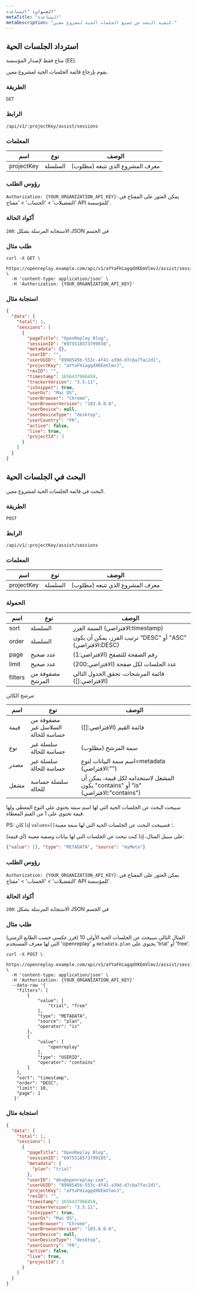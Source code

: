 ```yaml
---
العنوان: "المساعدة"
metaTitle: "المساعدة"
metaDescription: "كيفية البحث عن جميع الجلسات الحية لمشروع معين."
---
```


## استرداد الجلسات الحية

متاح فقط لإصدار المؤسسة (EE).

يقوم بإرجاع قائمة الجلسات الحية لمشروع معين.

### الطريقة

`GET`

### الرابط

`/api/v1/:projectKey/assist/sessions`

### المعلمات

| اسم | نوع | الوصف |
|----------|-------------|-------------|
| projectKey | السلسلة | معرف المشروع الذي تتبعه (مطلوب) |

### رؤوس الطلب

`Authorization: {YOUR_ORGANIZATION_API_KEY}`: يمكن العثور على المفتاح في 'التفضيلات' > 'الحساب' > 'مفتاح API للمؤسسة'.

### أكواد الحالة

`200`: الاستجابة المرسلة بشكل JSON في الجسم

### طلب مثال


```shell
curl -X GET \
  https://openreplay.example.com/api/v1/aYYaFHiagqdXKEmVlmvJ/assist/sessions \
  -H 'content-type: application/json' \
  -H 'Authorization: {YOUR_ORGANIZATION_API_KEY}'
```


### استجابة مثال


```json
{
  "data": {
    "total": 1,
    "sessions": [
      {
        "pageTitle": "OpenReplay Blog",
        "sessionID": "6975518573799938",
        "metadata": {},
        "userID": "",
        "userUUID": "8998545b-553c-4f41-a39d-d7cba7fac2d1",
        "projectKey": "aYYaFHiagqdXKEmVlmvJ",
        "revID": "",
        "timestamp": 1656437966459,
        "trackerVersion": "3.5.11",
        "isSnippet": true,
        "userOs": "Mac OS",
        "userBrowser": "Chrome",
        "userBrowserVersion": "103.0.0.0",
        "userDevice": null,
        "userDeviceType": "desktop",
        "userCountry": "FR",
        "active": false,
        "live": true,
        "projectId": 3
      }
    ]
  }
}
```


## البحث في الجلسات الحية

البحث في قائمة الجلسات الحية لمشروع معين.

### الطريقة

`POST`

### الرابط

`/api/v1/:projectKey/assist/sessions`

### المعلمات

| اسم | نوع | الوصف |
|----------|-------------|-------------|
| projectKey | السلسلة | معرف المشروع الذي تتبعه (مطلوب) |

### الحمولة

| اسم    | نوع            | الوصف                                                 |
|---------|-----------------|------------------------------------------------------|
| sort    | السلسلة          | السمة الفرز (الافتراضي:timestamp)               |
| order   | السلسلة          | ترتيب الفرز، يمكن أن يكون "DESC" أو "ASC" (الافتراضي:DESC) |
| page    | عدد صحيح         | رقم الصفحة للتصفح (الافتراضي:1)           |
| limit   | عدد صحيح         | عدد الجلسات لكل صفحة (الافتراضي:200)        |
| filters | مصفوفة من المرشح | قائمة المرشحات، تحقق الجدول التالي (الافتراضي:[])   |

مرشح الكائن:

| اسم     | نوع                              | الوصف                                                                        |
|----------|-----------------------------------|------------------------------------------------------------------------------------|
| قيمة    | مصفوفة من السلاسل غير حساسة للحالة | قائمة القيم (الافتراضي:[])                                                    |
| نوع     | سلسلة غير حساسة للحالة           | سمة المرشح (مطلوب)                                                    |
| مصدر   | سلسلة غير حساسة للحالة           | اسم سمة البيانات لنوع=metadata (الافتراضي:"")                 |
| مشغل   | سلسلة حساسة للحالة           | المشغل لاستخدامه لكل قيمة، يمكن أن يكون "contains" أو "is" (الافتراضي:"contains") |

سيبحث البحث عن الجلسات الحية التي لها اسم سمة يحتوي على النوع المعطى ولها قيمة تحتوي على 1 من القيم المعطاة.

PS: إذا كان `values=[]`؛ فسيبحث البحث عن الجلسات الحية التي لها سمة معينة.

على سبيل المثال، إذا كنت تبحث عن الجلسات التي لها بيانات وصفية معينة (أي قيمة):

```json
{"value": [], "type": "METADATA", "source": "myMeta"}
```


### رؤوس الطلب

`Authorization: {YOUR_ORGANIZATION_API_KEY}`: يمكن العثور على المفتاح في 'التفضيلات' > 'الحساب' > 'مفتاح API للمؤسسة'.

### أكواد الحالة

`200`: الاستجابة المرسلة بشكل JSON في الجسم

### طلب مثال

المثال التالي سيبحث عن الجلسات الحية الأولى 10 (فرز عكسي حسب الطابع الزمني) التي لها
معرف المستخدم 'openreplay' و `metadata.plan` يحتوي على 'trial' أو 'free'.


```shell
curl -X POST \
  https://openreplay.example.com/api/v1/aYYaFHiagqdXKEmVlmvJ/assist/sessions \
  -H 'content-type: application/json' \
  -H 'Authorization: {YOUR_ORGANIZATION_API_KEY}'
  --data-raw '{
    "filters": [
        {
            "value": [
                "trial", "free"
            ],
            "type": "METADATA",
            "source": "plan",
            "operator": "is"
        },
        {
            "value": [
                "openreplay"
            ],
            "type": "USERID",
            "operator": "contains"
        }
    ],
    "sort": "timestamp",
    "order": "DESC",
    "limit": 10,
    "page": 1
   }'
```


### استجابة مثال


```json
{
  "data": {
    "total": 1,
    "sessions": [
      {
        "pageTitle": "OpenReplay Blog",
        "sessionID": "6975518573799185",
        "metadata": {
          "plan": "trial"
        },
        "userID": "dev@openreplay.com",
        "userUUID": "8998545b-553c-4f41-a39d-d7cba7fac2d1",
        "projectKey": "aYYaFHiagqdXKEmVlmvJ",
        "revID": "",
        "timestamp": 1656437966459,
        "trackerVersion": "3.5.11",
        "isSnippet": true,
        "userOs": "Mac OS",
        "userBrowser": "Chrome",
        "userBrowserVersion": "103.0.0.0",
        "userDevice": null,
        "userDeviceType": "desktop",
        "userCountry": "FR",
        "active": false,
        "live": true,
        "projectId": 3
      }
    ]
  }
}
```

